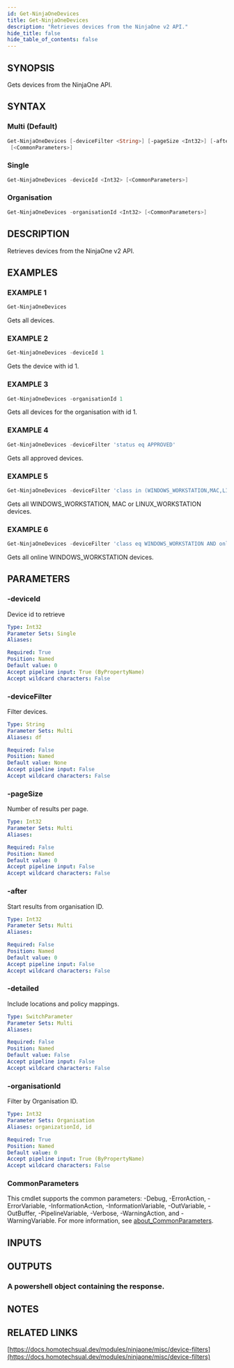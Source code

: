 ```yaml
---
id: Get-NinjaOneDevices
title: Get-NinjaOneDevices
description: "Retrieves devices from the NinjaOne v2 API."
hide_title: false
hide_table_of_contents: false
---
```


## SYNOPSIS

Gets devices from the NinjaOne API.

## SYNTAX

### Multi (Default)

```powershell
Get-NinjaOneDevices [-deviceFilter <String>] [-pageSize <Int32>] [-after <Int32>] [-detailed]
 [<CommonParameters>]
```

### Single

```powershell
Get-NinjaOneDevices -deviceId <Int32> [<CommonParameters>]
```

### Organisation

```powershell
Get-NinjaOneDevices -organisationId <Int32> [<CommonParameters>]
```

## DESCRIPTION

Retrieves devices from the NinjaOne v2 API.

## EXAMPLES

### EXAMPLE 1

```powershell
Get-NinjaOneDevices
```

Gets all devices.

### EXAMPLE 2

```powershell
Get-NinjaOneDevices -deviceId 1
```

Gets the device with id 1.

### EXAMPLE 3

```powershell
Get-NinjaOneDevices -organisationId 1
```

Gets all devices for the organisation with id 1.

### EXAMPLE 4

```powershell
Get-NinjaOneDevices -deviceFilter 'status eq APPROVED'
```

Gets all approved devices.

### EXAMPLE 5

```powershell
Get-NinjaOneDevices -deviceFilter 'class in (WINDOWS_WORKSTATION,MAC,LINUX_WORKSTATION)'
```

Gets all WINDOWS_WORKSTATION, MAC or LINUX_WORKSTATION devices.

### EXAMPLE 6

```powershell
Get-NinjaOneDevices -deviceFilter 'class eq WINDOWS_WORKSTATION AND online'
```

Gets all online WINDOWS_WORKSTATION devices.

## PARAMETERS

### -deviceId

Device id to retrieve

```yaml
Type: Int32
Parameter Sets: Single
Aliases:

Required: True
Position: Named
Default value: 0
Accept pipeline input: True (ByPropertyName)
Accept wildcard characters: False
```

### -deviceFilter

Filter devices.

```yaml
Type: String
Parameter Sets: Multi
Aliases: df

Required: False
Position: Named
Default value: None
Accept pipeline input: False
Accept wildcard characters: False
```

### -pageSize

Number of results per page.

```yaml
Type: Int32
Parameter Sets: Multi
Aliases:

Required: False
Position: Named
Default value: 0
Accept pipeline input: False
Accept wildcard characters: False
```

### -after

Start results from organisation ID.

```yaml
Type: Int32
Parameter Sets: Multi
Aliases:

Required: False
Position: Named
Default value: 0
Accept pipeline input: False
Accept wildcard characters: False
```

### -detailed

Include locations and policy mappings.

```yaml
Type: SwitchParameter
Parameter Sets: Multi
Aliases:

Required: False
Position: Named
Default value: False
Accept pipeline input: False
Accept wildcard characters: False
```

### -organisationId

Filter by Organisation ID.

```yaml
Type: Int32
Parameter Sets: Organisation
Aliases: organizationId, id

Required: True
Position: Named
Default value: 0
Accept pipeline input: True (ByPropertyName)
Accept wildcard characters: False
```

### CommonParameters

This cmdlet supports the common parameters: -Debug, -ErrorAction, -ErrorVariable, -InformationAction, -InformationVariable, -OutVariable, -OutBuffer, -PipelineVariable, -Verbose, -WarningAction, and -WarningVariable. For more information, see [about_CommonParameters](http://go.microsoft.com/fwlink/?LinkID=113216).

## INPUTS

## OUTPUTS

### A powershell object containing the response.

## NOTES

## RELATED LINKS

[https://docs.homotechsual.dev/modules/ninjaone/misc/device-filters](https://docs.homotechsual.dev/modules/ninjaone/misc/device-filters)
